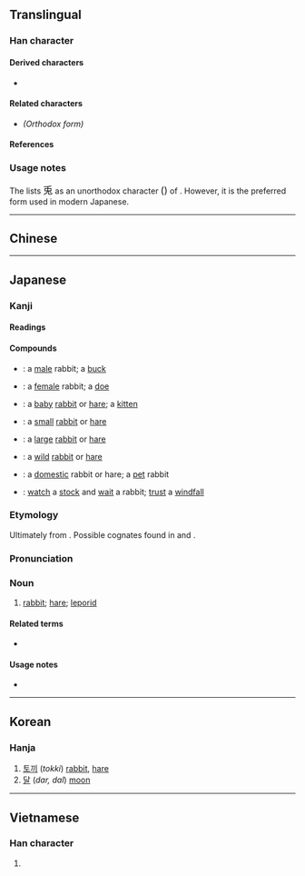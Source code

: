 {{also|兔}}
{{character info/new}}
==Translingual==

===Han character===
{{Han char|rn=10|rad=儿|as=05|sn=7|four=|canj=HLAI|ids=}}

====Derived characters====
* {{l|mul|[[𮡺]], [[𡨘]], [[𫟏]]}}

====Related characters====
* {{l|mul|[[兔]]}} ''(Orthodox form)''

====References====
{{Han ref|kx=0124.240|dkj=01359|dj=0264.040|hdz=10270.050|uh=514E}}

===Usage notes===
The {{w|Kangxi dictionary}} lists <big>兎</big> as an unorthodox character <big>({{zh-l|俗字*}})</big> of {{l|mul|兔}}. However, it is the preferred form used in modern Japanese.

----

==Chinese==
{{zh-see|兔}}

----

==Japanese==

===Kanji===
{{ja-kanji|grade=n|rs=儿05}}

====Readings====
{{ja-readings
|goon=つ
|kanon=と
|kun=うさぎ-
}}

====Compounds====
* {{ja-r|雄%兎|おす%うさぎ}}: a [[male]] rabbit; a [[buck]]
* {{ja-r|雌%兎|めす%うさぎ}}: a [[female]] rabbit; a [[doe]]
* {{ja-r|子%兎|こ%うさぎ}}: a [[baby]] [[rabbit]] or [[hare]]; a [[kitten]]
* {{ja-r|小%兎|こ%うさぎ}}: a [[small]] [[rabbit]] or [[hare]]
* {{ja-r|大%兎|おお%うさぎ}}: a [[large]] [[rabbit]] or [[hare]]
* {{ja-r|野%兎|の%うさぎ}}: a [[wild]] [[rabbit]] or [[hare]]
* {{ja-r|家%兎|いえ%うさぎ}}: a [[domestic]] rabbit or hare; a [[pet]] rabbit
* {{ja-r|守%株%待%兎|しゅ%しゅ%たい%と}}: [[watch]] a [[stock]] and [[wait]] a rabbit; [[trust]] a [[windfall]] {{q|proverb}}

===Etymology===
{{ja-kanjitab|うさぎ|yomi=k}}
{{wp|lang=ja|ウサギ}}

Ultimately from {{inh|ja|jpx-pro|*wosanki}}. Possible cognates found in {{cog|zkg|鳥斯含|tr=*tusəkəm}} and {{ko-l|토끼|rabbit}}.

===Pronunciation===
{{ja-pron|うさぎ|acc=h|acc_ref=NHK|y=k}}

===Noun===
{{ja-noun|うさぎ|ウサギ|count=羽}}

# [[rabbit]]; [[hare]]; [[leporid]]

====Related terms====
* {{ja-r|卯|う}}

====Usage notes====
* {{U:ja:biology|ウサギ}}

{{cln|ja|basic words|sort=うさぎ}}
{{topics|ja|Rabbits|Hares|sort=うさぎ}}

----

==Korean==

===Hanja===
{{ko-hanja|토}}

# [[토끼]] (''tokki'') [[rabbit]], [[hare]]
# [[달]] (''dar, dal'') [[moon]]

----

==Vietnamese==

===Han character===
{{vi-readings|reading=[[thỏ]], [[thố]]|rs=儿05}}

# {{rfdef|vi|sort=儿05}}